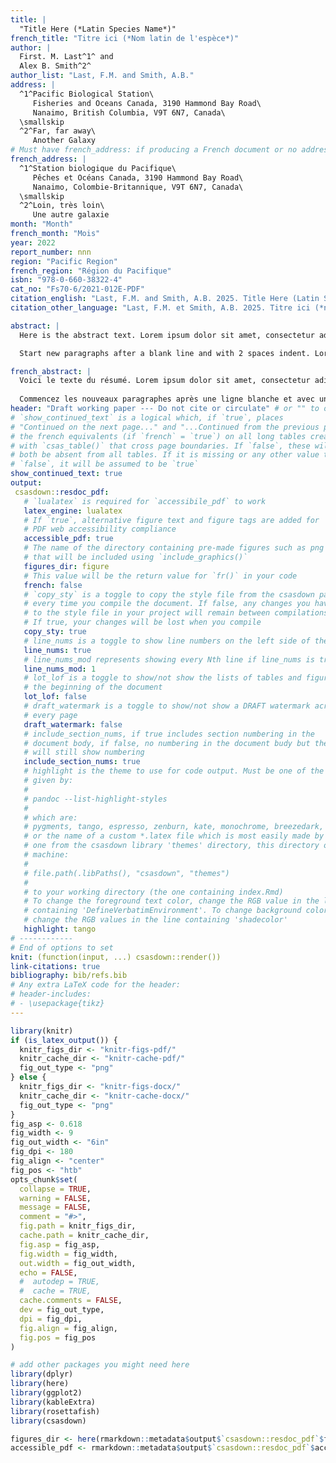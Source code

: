 ```yaml
---
title: |
  "Title Here (*Latin Species Name*)"
french_title: "Titre ici (*Nom latin de l'espèce*)"
author: |
  First. M. Last^1^ and
  Alex B. Smith^2^
author_list: "Last, F.M. and Smith, A.B."
address: |
  ^1^Pacific Biological Station\
     Fisheries and Oceans Canada, 3190 Hammond Bay Road\
     Nanaimo, British Columbia, V9T 6N7, Canada\
  \smallskip
  ^2^Far, far away\
     Another Galaxy
# Must have french_address: if producing a French document or no address will appear
french_address: |
  ^1^Station biologique du Pacifique\
     Pêches et Océans Canada, 3190 Hammond Bay Road\
     Nanaimo, Colombie-Britannique, V9T 6N7, Canada\
  \smallskip
  ^2^Loin, très loin\
     Une autre galaxie
month: "Month"
french_month: "Mois"
year: 2022
report_number: nnn
region: "Pacific Region"
french_region: "Région du Pacifique"
isbn: "978-0-660-38322-4"
cat_no: "Fs70-6/2021-012E-PDF"
citation_english: "Last, F.M. and Smith, A.B. 2025. Title Here (Latin Species Name). DFO Can. Sci. Advis. Sec. Res. Doc. 2025/nnn. iv + 13 p."
citation_other_language: "Last, F.M. et Smith, A.B. 2025. Titre ici (*nom de l'espèce en latin*). DFO Secr. can. des avis sci. du MPO. Doc. de rech 2025/nnn. iv + 13 p."

abstract: |
  Here is the abstract text. Lorem ipsum dolor sit amet, consectetur adipisicing elit, sed do eiusmod tempor incididunt ut labore et dolore magna aliqua. Ut enim ad minim veniam, quis nostrud exercitation ullamco laboris nisi ut aliquip ex ea commodo consequat. Duis aute irure dolor in reprehenderit in voluptate velit esse cillum dolore eu fugiat nulla pariatur. Excepteur sint occaecat cupidatat non proident, sunt in culpa qui officia deserunt mollit anim id est laborum.

  Start new paragraphs after a blank line and with 2 spaces indent. Lorem ipsum dolor sit amet, consectetur adipisicing elit, sed do eiusmod tempor incididunt ut labore et dolore magna aliqua. Ut enim ad minim veniam, quis nostrud exercitation ullamco laboris nisi ut aliquip ex ea commodo consequat. Duis aute irure dolor in reprehenderit in voluptate velit esse cillum dolore eu fugiat nulla pariatur. Excepteur sint occaecat cupidatat non proident, sunt in culpa qui officia deserunt mollit anim id est laborum.

french_abstract: |
  Voici le texte du résumé. Lorem ipsum dolor sit amet, consectetur adipisicing elit, sed do eiusmod tempor incididunt ut labore et dolore magna aliqua. Ut enim ad minim veniam, quis nostrud exercitation ullamco laboris nisi ut aliquip ex ea commodo consequat. Duis aute irure dolor in reprehenderit in voluptate velit esse cillum dolore eu fugiat nulla pariatur. Excepteur sint occaecat cupidatat non proident, sunt in culpa qui officia deserunt mollit anim id est laborum.
  
  Commencez les nouveaux paragraphes après une ligne blanche et avec un retrait de 2 espaces. Lorem ipsum dolor sit amet, consectetur adipisicing elit, sed do eiusmod tempor incididunt ut labore et dolore magna aliqua. Ut enim ad minim veniam, quis nostrud exercitation ullamco laboris nisi ut aliquip ex ea commodo consequat. Duis aute irure dolor in reprehenderit in voluptate velit esse cillum dolore eu fugiat nulla pariatur. Excepteur sint occaecat cupidatat non proident, sunt in culpa qui officia deserunt mollit anim id est laborum.
header: "Draft working paper --- Do not cite or circulate" # or "" to omit
# `show_continued_text` is a logical which, if `true`, places
# "Continued on the next page..." and "...Continued from the previous page" or
# the french equivalents (if `french` = `true`) on all long tables created
# with `csas_table()` that cross page boundaries. If `false`, these will
# both be absent from all tables. If it is missing or any other value than
# `false`, it will be assumed to be `true`
show_continued_text: true
output:
 csasdown::resdoc_pdf:
   # `lualatex` is required for `accessibile_pdf` to work
   latex_engine: lualatex
   # If `true`, alternative figure text and figure tags are added for
   # PDF web accessibility compliance
   accessible_pdf: true
   # The name of the directory containing pre-made figures such as png files
   # that will be included using `include_graphics()`
   figures_dir: figure
   # This value will be the return value for `fr()` in your code
   french: false
   # `copy_sty` is a toggle to copy the style file from the csasdown package
   # every time you compile the document. If false, any changes you have made
   # to the style file in your project will remain between compilations.
   # If true, your changes will be lost when you compile
   copy_sty: true
   # line_nums is a toggle to show line numbers on the left side of the page.
   line_nums: true
   # line_nums_mod represents showing every Nth line if line_nums is true
   line_nums_mod: 1
   # lot_lof is a toggle to show/not show the lists of tables and figures at
   # the beginning of the document
   lot_lof: false
   # draft_watermark is a toggle to show/not show a DRAFT watermark across
   # every page
   draft_watermark: false
   # include_section_nums, if true includes section numbering in the
   # document body, if false, no numbering in the document budy but the TOC
   # will still show numbering
   include_section_nums: true
   # highlight is the theme to use for code output. Must be one of the list
   # given by:
   #
   # pandoc --list-highlight-styles
   #
   # which are:
   # pygments, tango, espresso, zenburn, kate, monochrome, breezedark, haddock
   # or the name of a custom *.latex file which is most easily made by copying
   # one from the csasdown library 'themes' directory, this directory on your
   # machine:
   #
   # file.path(.libPaths(), "csasdown", "themes")
   #
   # to your working directory (the one containing index.Rmd)
   # To change the foreground text color, change the RGB value in the line
   # containing 'DefineVerbatimEnvironment'. To change background color,
   # change the RGB values in the line containing 'shadecolor'
   highlight: tango
# ------------
# End of options to set
knit: (function(input, ...) csasdown::render())
link-citations: true
bibliography: bib/refs.bib
# Any extra LaTeX code for the header:
# header-includes:
# - \usepackage{tikz}
---
```


```r
library(knitr)
if (is_latex_output()) {
  knitr_figs_dir <- "knitr-figs-pdf/"
  knitr_cache_dir <- "knitr-cache-pdf/"
  fig_out_type <- "png"
} else {
  knitr_figs_dir <- "knitr-figs-docx/"
  knitr_cache_dir <- "knitr-cache-docx/"
  fig_out_type <- "png"
}
fig_asp <- 0.618
fig_width <- 9
fig_out_width <- "6in"
fig_dpi <- 180
fig_align <- "center"
fig_pos <- "htb"
opts_chunk$set(
  collapse = TRUE,
  warning = FALSE,
  message = FALSE,
  comment = "#>",
  fig.path = knitr_figs_dir,
  cache.path = knitr_cache_dir,
  fig.asp = fig_asp,
  fig.width = fig_width,
  out.width = fig_out_width,
  echo = FALSE,
  #  autodep = TRUE,
  #  cache = TRUE,
  cache.comments = FALSE,
  dev = fig_out_type,
  dpi = fig_dpi,
  fig.align = fig_align,
  fig.pos = fig_pos
)
```

```r
# add other packages you might need here
library(dplyr)
library(here)
library(ggplot2)
library(kableExtra)
library(rosettafish)
library(csasdown)

figures_dir <- here(rmarkdown::metadata$output$`csasdown::resdoc_pdf`$figures_dir)
accessible_pdf <- rmarkdown::metadata$output$`csasdown::resdoc_pdf`$accessible_pdf
```